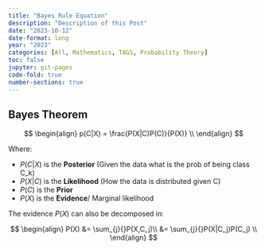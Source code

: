```yaml
---
title: "Bayes Rule Equation"
description: "Description of this Post"
date: "2023-10-12"
date-format: long
year: "2023"
categories: [All, Mathematics, TAGS, Probability Theory]
toc: false
jupyter: git-pages
code-fold: true
number-sections: true
---
```


## Bayes Theorem
$$
\begin{align}
p(C|X) = \frac{P(X|C)P(C)}{P(X)} \\
\end{align}
$$

Where: 

- $P(C|X)$ is the **Posterior** (Given the data what is the prob of being class C_k)
- $P(X|C)$ is the **Likelihood** (How the data is distributed given C)
- $P(C)$ is the **Prior**
- $P(X)$ is the **Evidence**/ Marginal likelihood

The evidence $P(X)$ can also be decomposed in:

$$
\begin{align}
P(X) &= \sum_{j}{}P(X,C_j)\\ 
     &= \sum_{j}{}P(X|C_j)P(C_j) \\
\end{align}
$$










